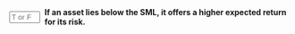 
::: {.question-block}

<form onsubmit="event.preventDefault(); checkAnswerBox('module3_tf_q64','F')" style="display: flex; align-items: center; gap: 8px;">
<input type="text" id="module3_tf_q64" name="module3_tf_q64" maxlength="1" placeholder="T or F" style="width: 55px;" data-correct-answer="F" /> 
<label for="module3_tf_q64"><strong>If an asset lies below the SML, it offers a higher expected return for its risk.</strong></label>
</form>

<div id="feedback-module3_tf_q64" class="feedback" data-status="" style="display:none;">
The sentence is FALSE. An asset below the SML provides too low a return for its level of systematic risk and is overpriced.
</div>
:::
